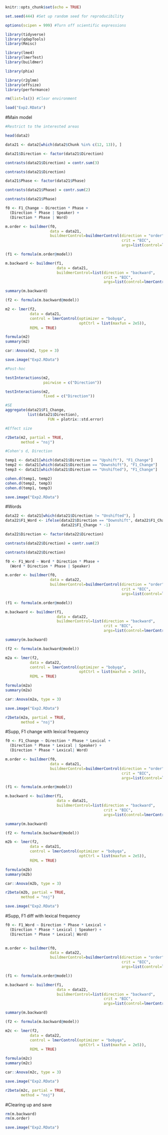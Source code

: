 
```r
knitr::opts_chunk$set(echo = TRUE)

set.seed(444) #Set up random seed for reproducibility

options(scipen = 999) #Turn off scientific expressions

library(tidyverse)
library(qdapTools)
library(Rmisc)

library(lme4)
library(lmerTest)
library(buildmer)

library(phia)

library(r2glmm)
library(effsize)
library(performance)

rm(list=ls()) #Clear environment

load("Exp2.RData")
```

#Main model

```r
#Restrict to the interested areas

head(data2)

data21 <- data2[which(data2$Chunk %in% c(12, 13)), ]

data21$Direction <- factor(data21$Direction)

contrasts(data21$Direction) = contr.sum(3)

contrasts(data21$Direction)

data21$Phase <- factor(data21$Phase)

contrasts(data21$Phase) = contr.sum(2)

contrasts(data21$Phase)
```

```r
f0 <- F1_Change ~ Direction * Phase + 
  (Direction * Phase | Speaker) + 
  (Direction * Phase | Word)

m.order <- buildmer(f0,
                    data = data21,
                    buildmerControl=buildmerControl(direction = "order",
                                                    crit = "BIC", 
                                                    args=list(control=lmerControl(optimizer='bobyqa'))))

(f1 <- formula(m.order@model))

m.backward <- buildmer(f1,
                       data = data21,
                       buildmerControl=list(direction = "backward",
                                            crit = "BIC", 
                                            args=list(control=lmerControl(optimizer='bobyqa'))))

summary(m.backward)

(f2 <- formula(m.backward@model))
```

```r
m2 <- lmer(f2,
           data = data21,
           control = lmerControl(optimizer = "bobyqa",
                                 optCtrl = list(maxfun = 2e5)),
           REML = TRUE)

formula(m2)
summary(m2)

car::Anova(m2, type = 3)

save.image("Exp2.RData")
```

```r
#Post-hoc

testInteractions(m2, 
                 pairwise = c("Direction"))

testInteractions(m2, 
                 fixed = c("Direction"))
```

```r
#SE
aggregate(data21$F1_Change,
          list(data21$Direction), 
                   FUN = plotrix::std.error) 

#Effect size

r2beta(m2, partial = TRUE, 
       method = "nsj")
```

```r
#Cohen's d, Direction

temp1 <- data21[which(data21$Direction == "Upshift"), "F1_Change"]
temp2 <- data21[which(data21$Direction == "Downshift"), "F1_Change"]
temp3 <- data21[which(data21$Direction == "Unshifted"), "F1_Change"]

cohen.d(temp1, temp2)
cohen.d(temp2, temp3)
cohen.d(temp1, temp3)

save.image("Exp2.RData")
```

#Words

```r
data22 <- data21[which(data21$Direction != "Unshifted"), ]
data22$F1_Word <- ifelse(data22$Direction == "Downshift", data22$F1_Change,
                         data22$F1_Change * -1)

data22$Direction <- factor(data22$Direction)

contrasts(data22$Direction) = contr.sum(2)

contrasts(data22$Direction)
```

```r
f0 <- F1_Word ~ Word * Direction * Phase + 
  (Word * Direction * Phase | Speaker) 

m.order <- buildmer(f0,
                    data = data22,
                    buildmerControl=buildmerControl(direction = "order",
                                                    crit = "BIC", 
                                                    args=list(control=lmerControl(optimizer='bobyqa'))))

(f1 <- formula(m.order@model))

m.backward <- buildmer(f1,
                       data = data22,
                       buildmerControl=list(direction = "backward",
                                            crit = "BIC", 
                                            args=list(control=lmerControl(optimizer='bobyqa'))))

summary(m.backward)

(f2 <- formula(m.backward@model))
```

```r
m2a <- lmer(f2,
           data = data22,
           control = lmerControl(optimizer = "bobyqa",
                                 optCtrl = list(maxfun = 2e5)),
           REML = TRUE)

formula(m2a)
summary(m2a)

car::Anova(m2a, type = 3)

save.image("Exp2.RData")

r2beta(m2a, partial = TRUE, 
       method = "nsj")
```

#Supp, F1 change with lexical frequency

```r
f0 <- F1_Change ~ Direction * Phase * Lexical + 
  (Direction * Phase * Lexical | Speaker) + 
  (Direction * Phase * Lexical| Word)

m.order <- buildmer(f0,
                    data = data21,
                    buildmerControl=buildmerControl(direction = "order",
                                                    crit = "BIC", 
                                                    args=list(control=lmerControl(optimizer='bobyqa'))))

(f1 <- formula(m.order@model))

m.backward <- buildmer(f1,
                       data = data21,
                       buildmerControl=list(direction = "backward",
                                            crit = "BIC", 
                                            args=list(control=lmerControl(optimizer='bobyqa'))))

summary(m.backward)

(f2 <- formula(m.backward@model))
```

```r
m2b <- lmer(f2,
           data = data21,
           control = lmerControl(optimizer = "bobyqa",
                                 optCtrl = list(maxfun = 2e5)),
           REML = TRUE)

formula(m2b)
summary(m2b)

car::Anova(m2b, type = 3)

r2beta(m2b, partial = TRUE, 
       method = "nsj")

save.image("Exp2.RData")

```

#Supp, F1 diff with lexical frequency
```r
f0 <- F1_Word ~ Direction * Phase * Lexical + 
  (Direction * Phase * Lexical | Speaker) + 
  (Direction * Phase * Lexical| Word)
  

m.order <- buildmer(f0,
                    data = data22,
                    buildmerControl=buildmerControl(direction = "order",
                                                    crit = "BIC", 
                                                    args=list(control=lmerControl(optimizer='bobyqa'))))

(f1 <- formula(m.order@model))

m.backward <- buildmer(f1,
                       data = data22,
                       buildmerControl=list(direction = "backward",
                                            crit = "BIC", 
                                            args=list(control=lmerControl(optimizer='bobyqa'))))

summary(m.backward)

(f2 <- formula(m.backward@model))
```

```r
m2c <- lmer(f2,
           data = data22,
           control = lmerControl(optimizer = "bobyqa",
                                 optCtrl = list(maxfun = 2e5)),
           REML = TRUE)

formula(m2c)
summary(m2c)

car::Anova(m2c, type = 3)

save.image("Exp2.RData")

r2beta(m2c, partial = TRUE, 
       method = "nsj")
```

#Clearing up and save
```r
rm(m.backward)
rm(m.order)

save.image("Exp2.RData")
```
